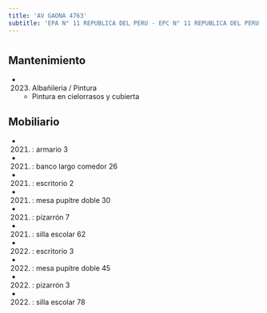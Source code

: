 ```yaml
---
title: 'AV GAONA 4763'
subtitle: 'EPA N° 11 REPUBLICA DEL PERU - EPC N° 11 REPUBLICA DEL PERU - JIN C (EPCJC 11/18°)'
---
```


#


## Mantenimiento

*  (2023) Albañileria / Pintura 
    + Pintura en cielorrasos y cubierta


## Mobiliario

*  (2021) : armario 3 

*  (2021) : banco largo comedor 26 

*  (2021) : escritorio 2 

*  (2021) : mesa pupitre doble 30 

*  (2021) : pizarrón 7 

*  (2021) : silla escolar 62 

*  (2022) : escritorio 3 

*  (2022) : mesa pupitre doble 45 

*  (2022) : pizarrón 3 

*  (2022) : silla escolar 78 






